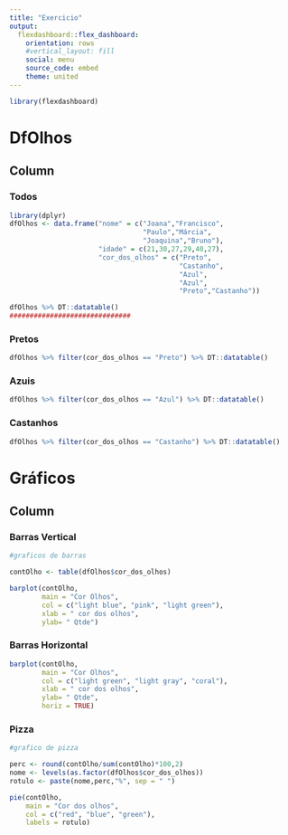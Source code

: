 ---
title: "Exercicio"
output: 
  flexdashboard::flex_dashboard:
    orientation: rows
    #vertical_layout: fill
    social: menu
    source_code: embed
    theme: united
---

```{r setup, include=FALSE}
library(flexdashboard)
```
# DfOlhos

Column {.tabset}
-----------------------------------------------------------------------

### Todos

```{r}
library(dplyr)
dfOlhos <- data.frame("nome" = c("Joana","Francisco",
                                 "Paulo","Márcia",
                                 "Joaquina","Bruno"),
                      "idade" = c(21,30,27,29,40,27),
                      "cor_dos_olhos" = c("Preto",
                                          "Castanho",
                                          "Azul",
                                          "Azul",
                                          "Preto","Castanho"))

dfOlhos %>% DT::datatable()
##############################
```
### Pretos

```{r}


dfOlhos %>% filter(cor_dos_olhos == "Preto") %>% DT::datatable()

```

### Azuis

```{r}
dfOlhos %>% filter(cor_dos_olhos == "Azul") %>% DT::datatable()
```

### Castanhos

```{r}
dfOlhos %>% filter(cor_dos_olhos == "Castanho") %>% DT::datatable()
```

# Gráficos

Column {data-width=450}
-------------------------------------
### Barras Vertical

```{r}
#graficos de barras

contOlho <- table(dfOlhos$cor_dos_olhos)

barplot(contOlho, 
        main = "Cor Olhos",
        col = c("light blue", "pink", "light green"),
        xlab = " cor dos olhos", 
        ylab= " Qtde")
```

### Barras Horizontal

```{r}
barplot(contOlho, 
        main = "Cor Olhos",
        col = c("light green", "light gray", "coral"),
        xlab = " cor dos olhos", 
        ylab= " Qtde",
        horiz = TRUE)
```

### Pizza

```{r}
#grafico de pizza

perc <- round(contOlho/sum(contOlho)*100,2)
nome <- levels(as.factor(dfOlhos$cor_dos_olhos))
rotulo <- paste(nome,perc,"%", sep = " ")

pie(contOlho,
    main = "Cor dos olhos",
    col = c("red", "blue", "green"),
    labels = rotulo)
```